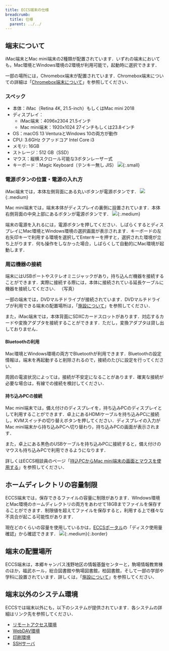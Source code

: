 ```yaml
---
title: ECCS端末の仕様
breadcrumb:
  title: 仕様
  parent: ../../
---
```



<WwweccEol systemName="ECCS端末"/>

## 端末について

iMac端末とMac mini端末の2種類が配置されています．いずれの端末においても，Mac環境とWindows環境の2環境が利用可能で，起動時に選択できます．

一部の場所には，Chromebox端末が配置されています．Chromebox端末についての詳細は「[Chromebox端末について](/eccs/chromeos/)」を参照してください．

### スペック

- 本体：iMac（Retina 4K, 21.5-inch）もしくはMac mini 2018
- ディスプレイ：
  - iMac端末：4096x2304 21.5インチ
  - Mac mini端末：1920x1024 27インチもしくは23.8インチ
- OS：macOS 13 VenturaとWindows 10の両方が動作
- CPU: 3.6GHz クアッドコア Intel Core i3
- メモリ: 16GB
- ストレージ：512 GB（SSD）
- マウス：縦横スクロール可能な3ボタンレーザー式
- キーボード：Magic Keyboard（テンキー無し JIS）
  ![](keyboard.jpg){:.small}

### 電源ボタンの位置・電源の入れ方

iMac端末では，本体左側背面にある丸いボタンが電源ボタンです．
![](imac-power-button.png){:.medium}

Mac mini端末では，端末本体がディスプレイの裏側に設置されています．本体右側背面の中央上部にあるボタンが電源ボタンです．
![](mac-mini-power-button.jpg){:.medium}

端末の電源を入れるには，電源ボタンを押してください．しばらくするとディスプレイにMac環境とWindows環境の選択画面が表示されます．キーボードの左右矢印キーで利用する環境を選択してEnterキーを押すと，選択された環境が立ち上がります．何も操作をしなかった場合，しばらくして自動的にMac環境が起動します．

### 周辺機器の接続

端末にはUSBポートやステレオミニジャックがあり，持ち込んだ機器を接続することができます．実際に接続する際には，本体に接続されている延長ケーブルに機器を接続してください．
（写真）

一部の端末では，DVDマルチドライブが接続されています．DVDマルチドライブが利用できる端末の配置場所は，「[施設について](/eccs/overview/facilities)」を参照してください．

また，iMac端末では，本体背面にSDXCカードスロットがあります．対応するカードや変換アダプタを接続することができます．ただし，変換アダプタは貸し出しておりません．

#### Bluetoothの利用

Mac環境とWindows環境の両方でBluetoothが利用できます．Bluetoothの設定情報は，端末を再起動すると削除されるので，接続のたびに設定を行ってください．

周囲の電波状況によっては，接続が不安定になることがあります．確実な接続が必要な場合は，有線での接続を検討してください．

#### 持ち込みPCの接続

Mac mini端末では，備え付けのディスプレイを，持ち込みPCのディスプレイとして利用することができます．卓上にあるHDMIケーブルを持ち込みPCに接続し，KVMスイッチの切り替えボタンを押してください．ディスプレイの入力がMac mini端末から持ち込みPCへ切り替わり，持ち込みPCの画面が表示されます．

また，卓上にある黒色のUSBケーブルを持ち込みPCに接続すると，備え付けのマウスも持ち込みPCで利用できるようになります．

詳しくはECCS相談員のページ「[持込PCからMac mini端末の画面とマウスを使用する](https://www.sodan.ecc.u-tokyo.ac.jp/hack/using-mac-mini-with-own-pc/)」を参照してください．

## ホームディレクトリの容量制限

ECCS端末では，保存できるファイルの容量に制限があります．WIndows環境とMac環境のホームディレクトリの両方をあわせて18GBまでファイルを保存することができます．制限値を超えてファイルを保存すると，利用する上で様々な不具合が起こる可能性があります．

現在どのくらいの容量を使用しているかは，[ECCSポータル](https://portal.ecc.u-tokyo.ac.jp/)の「ディスク使用量確認」から確認できます．
![](eccs-portal-usage.jpg){:.medium}{:.border}

## 端末の配置場所

ECCS端末は，本郷キャンパス浅野地区の情報基盤センターと，駒場情報教育棟のほか，福武ホール，総合図書館や駒場図書館，柏図書館，そして一部の学部や学科に設置されています．詳しくは，「[施設について](/eccs/overview/facilities)」を参照してください．

## 端末以外のシステム環境

ECCSでは端末以外にも，以下のシステムが提供されています．各システムの詳細はリンク先を参照してください．

- [リモートアクセス環境](/eccs/features/ras)
- [WebDAV環境](/eccs/features/webdav)
- [印刷環境](/eccs/features/printing)
- [SSHサーバ](/eccs/features/ssh)
